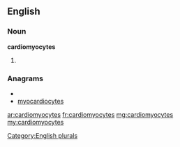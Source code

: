 ==English==

===Noun===
'''cardiomyocytes'''

# {{plural of|[[cardiomyocyte]]}}

===Anagrams===
* {{alphagram|accdeimoorstyy}}
* [[myocardiocytes#English|myocardiocytes]]


[[Category:English plurals]]

[[ar:cardiomyocytes]]
[[fr:cardiomyocytes]]
[[mg:cardiomyocytes]]
[[my:cardiomyocytes]]